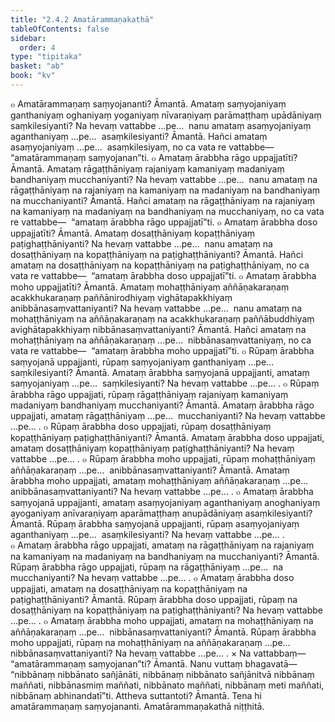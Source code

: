 ```yaml
---
title: "2.4.2 Amatārammaṇakathā"
tableOfContents: false
sidebar:
  order: 4
type: "tipitaka"
basket: "ab"
book: "kv"
---
```



<DynamicBreadcrumb />

<Division number="549" book="kv" bookNo="32" page="295">

<Paragraph number="1857" book="kv">
๐ Amatārammaṇaṃ saṃyojananti? Āmantā. Amataṃ saṃyojaniyaṃ ganthaniyaṃ oghaniyaṃ yoganiyaṃ nīvaraṇiyaṃ parāmaṭṭhaṃ upādāniyaṃ saṃkilesiyanti? Na hevaṃ vattabbe …pe…  nanu amataṃ asaṃyojaniyaṃ aganthaniyaṃ …pe…  asaṃkilesiyanti? Āmantā. Hañci amataṃ asaṃyojaniyaṃ …pe…  asaṃkilesiyaṃ, no ca vata re vattabbe—  “amatārammaṇaṃ saṃyojanan”ti.
</Paragraph>

<Paragraph number="1858" book="kv">
๐ Amataṃ ārabbha rāgo uppajjatīti? Āmantā. Amataṃ rāgaṭṭhāniyaṃ rajaniyaṃ kamaniyaṃ madaniyaṃ bandhaniyaṃ mucchaniyanti? Na hevaṃ vattabbe …pe…  nanu amataṃ na rāgaṭṭhāniyaṃ na rajaniyaṃ na kamaniyaṃ na madaniyaṃ na bandhaniyaṃ na mucchaniyanti? Āmantā. Hañci amataṃ na rāgaṭṭhāniyaṃ na rajaniyaṃ na kamaniyaṃ na madaniyaṃ na bandhaniyaṃ na mucchaniyaṃ, no ca vata re vattabbe—  “amataṃ ārabbha rāgo uppajjatī”ti.
</Paragraph>

<Paragraph number="1859" book="kv">
๐ Amataṃ ārabbha doso uppajjatīti? Āmantā. Amataṃ dosaṭṭhāniyaṃ kopaṭṭhāniyaṃ paṭighaṭṭhāniyanti? Na hevaṃ vattabbe …pe…  nanu amataṃ na dosaṭṭhāniyaṃ na kopaṭṭhāniyaṃ na paṭighaṭṭhāniyanti? Āmantā. Hañci amataṃ na dosaṭṭhāniyaṃ na kopaṭṭhāniyaṃ na paṭighaṭṭhāniyaṃ, no ca vata re vattabbe—  “amataṃ ārabbha doso uppajjatī”ti.
</Paragraph>

<Paragraph number="1860" book="kv">
๐ Amataṃ ārabbha moho uppajjatīti? Āmantā. Amataṃ mohaṭṭhāniyaṃ aññāṇakaraṇaṃ acakkhukaraṇaṃ paññānirodhiyaṃ vighātapakkhiyaṃ anibbānasaṃvattaniyanti? Na hevaṃ vattabbe …pe…  nanu amataṃ na mohaṭṭhāniyaṃ na aññāṇakaraṇaṃ na acakkhukaraṇaṃ paññābuddhiyaṃ avighātapakkhiyaṃ nibbānasaṃvattaniyanti? Āmantā. Hañci amataṃ na mohaṭṭhāniyaṃ na aññāṇakaraṇaṃ …pe…  nibbānasaṃvattaniyaṃ, no ca vata re vattabbe—  “amataṃ ārabbha moho uppajjatī”ti.
</Paragraph>

</Division>
<Division number="550" book="kv" bookNo="32" page="296">

<Paragraph number="1861" book="kv">
๐ Rūpaṃ ārabbha saṃyojanā uppajjanti, rūpaṃ saṃyojaniyaṃ ganthaniyaṃ …pe…  saṃkilesiyanti? Āmantā. Amataṃ ārabbha saṃyojanā uppajjanti, amataṃ saṃyojaniyaṃ …pe…  saṃkilesiyanti? Na hevaṃ vattabbe …pe… .
</Paragraph>

<Paragraph number="1862" book="kv">
๐ Rūpaṃ ārabbha rāgo uppajjati, rūpaṃ rāgaṭṭhāniyaṃ rajaniyaṃ kamaniyaṃ madaniyaṃ bandhaniyaṃ mucchaniyanti? Āmantā. Amataṃ ārabbha rāgo uppajjati, amataṃ rāgaṭṭhāniyaṃ …pe…  mucchaniyanti? Na hevaṃ vattabbe …pe… .
</Paragraph>

<Paragraph number="1863" book="kv">
๐ Rūpaṃ ārabbha doso uppajjati, rūpaṃ dosaṭṭhāniyaṃ kopaṭṭhāniyaṃ paṭighaṭṭhāniyanti? Āmantā. Amataṃ ārabbha doso uppajjati, amataṃ dosaṭṭhāniyaṃ kopaṭṭhāniyaṃ paṭighaṭṭhāniyanti? Na hevaṃ vattabbe …pe… .
</Paragraph>

<Paragraph number="1864" book="kv">
๐ Rūpaṃ ārabbha moho uppajjati, rūpaṃ mohaṭṭhāniyaṃ aññāṇakaraṇaṃ …pe…  anibbānasaṃvattaniyanti? Āmantā. Amataṃ ārabbha moho uppajjati, amataṃ mohaṭṭhāniyaṃ aññāṇakaraṇaṃ …pe…  anibbānasaṃvattaniyanti? Na hevaṃ vattabbe …pe… .
</Paragraph>

<Paragraph number="1865" book="kv">
๐ Amataṃ ārabbha saṃyojanā uppajjanti, amataṃ asaṃyojaniyaṃ aganthaniyaṃ anoghaniyaṃ ayoganiyaṃ anīvaraṇiyaṃ aparāmaṭṭhaṃ anupādāniyaṃ asaṃkilesiyanti? Āmantā. Rūpaṃ ārabbha saṃyojanā uppajjanti, rūpaṃ asaṃyojaniyaṃ aganthaniyaṃ …pe…  asaṃkilesiyanti? Na hevaṃ vattabbe …pe… .
</Paragraph>

<Paragraph number="1866" book="kv">
๐ Amataṃ ārabbha rāgo uppajjati, amataṃ na rāgaṭṭhāniyaṃ na rajaniyaṃ na kamaniyaṃ na madaniyaṃ na bandhaniyaṃ na mucchaniyanti? Āmantā. Rūpaṃ ārabbha rāgo uppajjati, rūpaṃ na rāgaṭṭhāniyaṃ …pe…  na mucchaniyanti? Na hevaṃ vattabbe …pe… .
</Paragraph>

<Paragraph number="1867" book="kv">
๐ Amataṃ ārabbha doso uppajjati, amataṃ na dosaṭṭhāniyaṃ na kopaṭṭhāniyaṃ na paṭighaṭṭhāniyanti? Āmantā. Rūpaṃ ārabbha doso uppajjati, rūpaṃ na dosaṭṭhāniyaṃ na kopaṭṭhāniyaṃ na paṭighaṭṭhāniyanti? Na hevaṃ vattabbe …pe… .
</Paragraph>

<Paragraph number="1868" book="kv">
๐ Amataṃ ārabbha moho uppajjati, amataṃ na mohaṭṭhāniyaṃ na aññāṇakaraṇaṃ …pe…  nibbānasaṃvattaniyanti? Āmantā. Rūpaṃ ārabbha moho uppajjati, rūpaṃ na mohaṭṭhāniyaṃ na aññāṇakaraṇaṃ …pe…  nibbānasaṃvattaniyanti? Na hevaṃ vattabbe …pe… .
</Paragraph>

</Division>
<Division number="551" book="kv" bookNo="32" page="297">

<Paragraph number="1869" book="kv">
× Na vattabbaṃ—  “amatārammaṇaṃ saṃyojanan”ti? Āmantā. Nanu vuttaṃ bhagavatā—  “nibbānaṃ nibbānato sañjānāti, nibbānaṃ nibbānato sañjānitvā nibbānaṃ maññati, nibbānasmiṃ maññati, nibbānato maññati, nibbānaṃ meti maññati, nibbānaṃ abhinandatī”ti. Attheva suttantoti? Āmantā. Tena hi amatārammaṇaṃ saṃyojananti.

</Paragraph>
</Division>

<Paragraph number="1870" type="center" book="kv">
Amatārammaṇakathā niṭṭhitā.
</Paragraph>